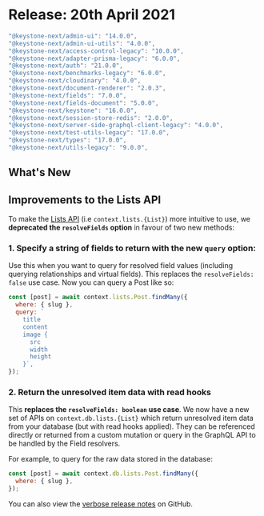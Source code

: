 
# Release: 20th April 2021

```typescript
"@keystone-next/admin-ui": "14.0.0",
"@keystone-next/admin-ui-utils": "4.0.0",
"@keystone-next/access-control-legacy": "10.0.0",
"@keystone-next/adapter-prisma-legacy": "6.0.0",
"@keystone-next/auth": "21.0.0",
"@keystone-next/benchmarks-legacy": "6.0.0",
"@keystone-next/cloudinary": "4.0.0",
"@keystone-next/document-renderer": "2.0.3",
"@keystone-next/fields": "7.0.0",
"@keystone-next/fields-document": "5.0.0",
"@keystone-next/keystone": "16.0.0",
"@keystone-next/session-store-redis": "2.0.0",
"@keystone-next/server-side-graphql-client-legacy": "4.0.0",
"@keystone-next/test-utils-legacy": "17.0.0",
"@keystone-next/types": "17.0.0",
"@keystone-next/utils-legacy": "9.0.0",
```

## What's New

## Improvements to the Lists API

To make the [Lists API](https://keystonejs.com/docs/apis/schema) (i.e `context.lists.{List}`) more intuitive to use, we **deprecated the `resolveFields` option** in favour of two new methods:

### 1. Specify a string of fields to return with the **new `query` option**:

Use this when you want to query for resolved field values (including querying relationships and virtual fields). This replaces the `resolveFields: false` use case. Now you can query a Post like so:

```js
const [post] = await context.lists.Post.findMany({
  where: { slug },
  query: `
    title
    content
    image {
      src
      width
      height
    }`,
});
```

### 2. Return the unresolved item data with read hooks

This **replaces the `resolveFields: boolean` use case**. We now have a new set of APIs on `context.db.lists.{List}` which return unresolved item data from your database (but with read hooks applied). They can be referenced directly or returned from a custom mutation or query in the GraphQL API to be handled by the Field resolvers.

For example, to query for the raw data stored in the database:

```js
const [post] = await context.db.lists.Post.findMany({
  where: { slug },
});
```

You can also view the [verbose release notes](https://github.com/keystonejs/keystone/releases/tag/2021-04-20) on GitHub.

